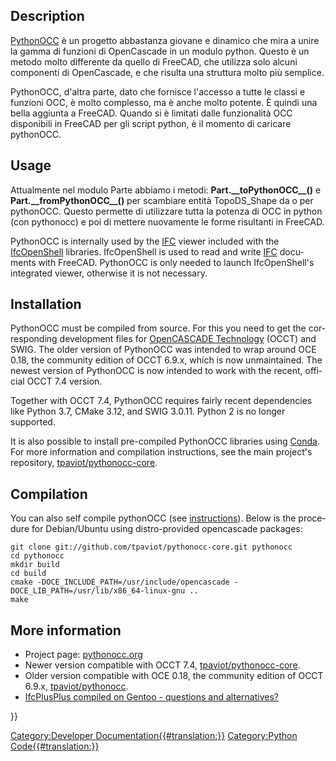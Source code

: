 <languages/>

<div lang="en" dir="ltr" class="mw-content-ltr">
== Description ==
</div>

<div class="mw-translate-fuzzy">
[http://www.pythonocc.org/ PythonOCC] è un progetto abbastanza giovane e dinamico che mira a unire la gamma di funzioni di OpenCascade in un modulo python. Questo è un metodo molto differente da quello di FreeCAD, che utilizza solo alcuni componenti di OpenCascade, e che risulta una struttura molto più semplice.
</div>

<div class="mw-translate-fuzzy">
PythonOCC, d'altra parte, dato che fornisce l'accesso a tutte le classi e funzioni OCC, è molto complesso, ma è anche molto potente. È quindi una bella aggiunta a FreeCAD. Quando si è limitati dalle funzionalità OCC disponibili in FreeCAD per gli script python, è il momento di caricare pythonOCC.
</div>

<div lang="en" dir="ltr" class="mw-content-ltr">
== Usage ==
</div>

<div class="mw-translate-fuzzy">
Attualmente nel modulo Parte abbiamo i metodi: '''Part.__toPythonOCC__()''' e '''Part.__fromPythonOCC__()''' per scambiare entità TopoDS_Shape da o per pythonOCC. Questo permette di utilizzare tutta la potenza di OCC in python (con pythonocc) e poi di mettere nuovamente le forme risultanti in FreeCAD.
</div>

<div lang="en" dir="ltr" class="mw-content-ltr">
PythonOCC is internally used by the [[Arch_IFC|IFC]] viewer included with the [[IfcOpenShell|IfcOpenShell]] libraries. IfcOpenShell is used to read and write [[Arch_IFC|IFC]] documents with FreeCAD. PythonOCC is only needed to launch IfcOpenShell's integrated viewer, otherwise it is not necessary.
</div>

<div lang="en" dir="ltr" class="mw-content-ltr">
== Installation ==
</div>

<div lang="en" dir="ltr" class="mw-content-ltr">
PythonOCC must be compiled from source. For this you need to get the corresponding development files for [[OpenCASCADE|OpenCASCADE Technology]] (OCCT) and SWIG. The older version of PythonOCC was intended to wrap around OCE 0.18, the community edition of OCCT 6.9.x, which is now unmaintained. The newest version of PythonOCC is now intended to work with the recent, official OCCT 7.4 version.
</div>

<div lang="en" dir="ltr" class="mw-content-ltr">
Together with OCCT 7.4, PythonOCC requires fairly recent dependencies like Python 3.7, CMake 3.12, and SWIG 3.0.11. Python 2 is no longer supported.
</div>

<div lang="en" dir="ltr" class="mw-content-ltr">
It is also possible to install pre-compiled PythonOCC libraries using [[Conda|Conda]]. For more information and compilation instructions, see the main project's repository, [https://github.com/tpaviot/pythonocc-core tpaviot/pythonocc-core].
</div>

<div lang="en" dir="ltr" class="mw-content-ltr">
== Compilation ==
</div>

<div lang="en" dir="ltr" class="mw-content-ltr">
You can also self compile pythonOCC (see [https://github.com/tpaviot/pythonocc-core/blob/master/INSTALL.md instructions]). Below is the procedure for Debian/Ubuntu using distro-provided opencascade packages:
</div>

<div lang="en" dir="ltr" class="mw-content-ltr">
<pre>
git clone git://github.com/tpaviot/pythonocc-core.git pythonocc
cd pythonocc
mkdir build
cd build
cmake -DOCE_INCLUDE_PATH=/usr/include/opencascade -DOCE_LIB_PATH=/usr/lib/x86_64-linux-gnu ..
make
</pre>
</div>

<div lang="en" dir="ltr" class="mw-content-ltr">
== More information ==
</div>

<div lang="en" dir="ltr" class="mw-content-ltr">
* Project page: [http://www.pythonocc.org/ pythonocc.org]
* Newer version compatible with OCCT 7.4, [https://github.com/tpaviot/pythonocc-core tpaviot/pythonocc-core].
* Older version compatible with OCE 0.18, the community edition of OCCT 6.9.x, [https://github.com/tpaviot/pythonocc tpaviot/pythonocc].
* [https://forum.freecad.org/viewtopic.php?f=39&t=33254 IfcPlusPlus compiled on Gentoo - questions and alternatives?]
</div>

{{Powerdocnavi{{#translation:}}}}
[[Category:Developer Documentation{{#translation:}}]]
[[Category:Python Code{{#translation:}}]]
{{clear}}
